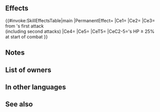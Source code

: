 {{Weapon Infobox
|tagid=SID_英雄王の剣
|intID=3979
|image=wep_sw173
|exclusive=1
|weaponType=Sword
|cost=400
|might=16
|range=1
|cooldown=-1
|effectiveness=Dragonstone
|effect=Accelerates Special trigger (cooldown count-1). Effective against dragon foes. At start of combat, if unit's HP ≥ 25%, grants Atk/Spd/Def/Res+X to unit (X = 20% of unit's Spd at start of combat, + 5), reduces damage from foe's first attack by 40% ("first attack" normally means only the first strike; for effects that grant "unit attacks twice," it means the first and second strikes), reduces the percentage of foe's non-Special "reduce damage by X%" skills by 50%, and unit can make a follow-up attack before foe's next attack during combat.
|required=Silver Sword
|properties=random_owner
}}
==Effects==
{{#invoke:SkillEffectsTable|main
|PermanentEffect={{Eft|Accelerate Special}}
|Ce1={{Eft|Effectiveness|{{Cwti|Dragonstone|group=1}} [[Dragon]]}}
|Ce2={{Eft|Temporary buffs|Atk/Spd/Def/Res|20% of {{Tgt|Unit}}'s Spd<br>at start of combat, +5}}
|Ce3={{Eft|Damage Reduction|40%}}<br>from {{Tgt|Foe}}'s first attack<br>(including second attacks)
|Ce4={{Eft|Desperation}}
|Ce5={{Eft|Reduce Damage Reduction|50%}}
|CeT5={{Tgt|Foe}}
|CeC2-5={{Tgt|Unit}}'s HP ≥ 25%<br>at start of combat
}}
==Notes==
{{Effective damage bonus|Dragon}}
{{Temporary buffs}}
{{At start of combat}}
{{DamagePercentageReduction}}
{{Reduce Damage Reduction}}
{{Follow-up before counterattack|phase=Mixed}}
==List of owners==
{{Skill Hero List}}
==In other languages==
{{OtherLanguages
|japanese=英雄王の剣
|german=Heldenklinge
|spanishEU=Espada del rey
|spanishLA=Estoque heroico
|french=Épée Roi-Héros
|italian=Spada eroica
|chineseTW=英雄王之劍
|portuguese=Espada do rei
}}
==See also==
{{See also skills|cond=Description LIKE '%of unit_s Spd at start of combat%' AND Exclusive='1'}}
{{Weapons Navbox}}